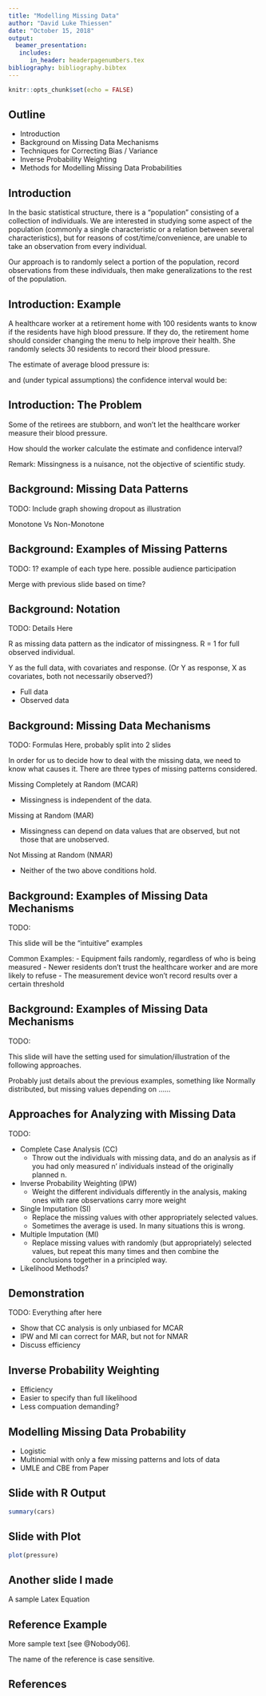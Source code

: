 ```yaml
---
title: "Modelling Missing Data"
author: "David Luke Thiessen"
date: "October 15, 2018"
output: 
  beamer_presentation:
   includes:
      in_header: headerpagenumbers.tex
bibliography: bibliography.bibtex
---
```


```r
knitr::opts_chunk$set(echo = FALSE)
```


## Outline
- Introduction 
- Background on Missing Data Mechanisms
- Techniques for Correcting Bias / Variance
- Inverse Probability Weighting
- Methods for Modelling Missing Data Probabilities

## Introduction
In the basic statistical structure, there is a "population" consisting of a collection of individuals. We are interested in studying some aspect of the population (commonly a single characteristic or a relation between several characteristics), but for reasons of cost/time/convenience, are unable to take an observation from every individual.

Our approach is to randomly select a portion of the population, record observations from these individuals, then make generalizations to the rest of the population.


## Introduction: Example
A healthcare worker at a retirement home with 100 residents wants to know if the residents have high blood pressure. If they do, the retirement home should consider changing the menu to help improve their health. She randomly selects 30 residents to record their blood pressure.

The estimate of average blood pressure is:

\begin{equation}
\bar{x} = \frac{1}{n}\sum_{i=1}^{30} x_i
\end{equation}

and (under typical assumptions) the confidence interval would be:

\begin{equation}
(\bar{x} - z_{\alpha/2}\frac{s}{\sqrt{n}}, \, \bar{x} + z_{\alpha/2}\frac{s}{\sqrt{n}})
\end{equation}


## Introduction: The Problem
Some of the retirees are stubborn, and won't let the healthcare worker measure their blood pressure.

How should the worker calculate the estimate and confidence interval?

Remark: Missingness is a nuisance, not the objective of scientific study.


## Background: Missing Data Patterns
TODO: Include graph showing dropout as illustration

Monotone Vs Non-Monotone


## Background: Examples of Missing Patterns
TODO: 1? example of each type here. possible audience participation

Merge with previous slide based on time?


## Background: Notation
TODO: Details Here

R as missing data pattern as the indicator of missingness. R = 1 for full observed individual. 

Y as the full data, with covariates and response. (Or Y as response, X as covariates, both not necessarily observed?)

- Full data
- Observed data


## Background: Missing Data Mechanisms
TODO: Formulas Here, probably split into 2 slides

In order for us to decide how to deal with the missing data, we need to know what causes it. There are three types of missing patterns considered.

Missing Completely at Random (MCAR)

- Missingness is independent of the data.

Missing at Random (MAR)

- Missingness can depend on data values that are observed, but not those that are unobserved.

Not Missing at Random (NMAR)

- Neither of the two above conditions hold.


## Background: Examples of Missing Data Mechanisms
TODO:

This slide will be the "intuitive" examples

Common Examples:
- Equipment fails randomly, regardless of who is being measured
- Newer residents don't trust the healthcare worker and are more likely to refuse
- The measurement device won't record results over a certain threshold


## Background: Examples of Missing Data Mechanisms
TODO:

This slide will have the setting used for simulation/illustration of the following approaches.

Probably just details about the previous examples, something like Normally distributed, but missing values depending on ......


## Approaches for Analyzing with Missing Data
TODO: 

- Complete Case Analysis (CC)
    - Throw out the individuals with missing data, and do an analysis as if you had only measured n' individuals instead of the originally planned n.
- Inverse Probability Weighting (IPW)
    - Weight the different individuals differently in the analysis, making ones with rare observations carry more weight
- Single Imputation (SI)
    - Replace the missing values with other appropriately selected values.
    - Sometimes the average is used. In many situations this is wrong.
- Multiple Imputation (MI)
    - Replace missing values with randomly (but appropriately) selected values, but repeat this many times and then combine the conclusions together in a principled way.
    
- Likelihood Methods?


## Demonstration
TODO: Everything after here

- Show that CC analysis is only unbiased for MCAR
- IPW and MI can correct for MAR, but not for NMAR
- Discuss efficiency


## Inverse Probability Weighting
- Efficiency
- Easier to specify than full likelihood
- Less compuation demanding?


## Modelling Missing Data Probability
- Logistic
- Multinomial with only a few missing patterns and lots of data
- UMLE and CBE from Paper


## Slide with R Output

```r
summary(cars)
```

## Slide with Plot

```r
plot(pressure)
```

## Another slide I made

A sample Latex Equation

\begin{equation}
X = \sum_{i = 1}^{5} y_i
\end{equation}

## Reference Example

More sample text [see @Nobody06].

The name of the reference is case sensitive. 

## References

